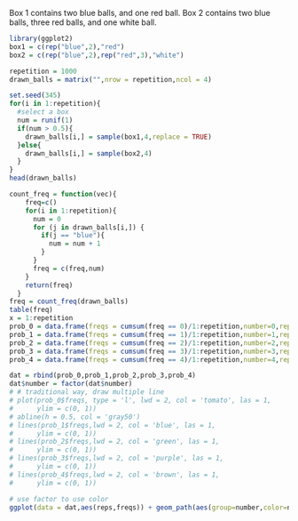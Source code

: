 Box 1 contains two blue balls, and one red ball. Box 2 contains two blue balls, three red balls, and one white ball.
```r
library(ggplot2)
box1 = c(rep("blue",2),"red")
box2 = c(rep("blue",2),rep("red",3),"white")

repetition = 1000
drawn_balls = matrix("",nrow = repetition,ncol = 4)

set.seed(345)
for(i in 1:repetition){
  #select a box
  num = runif(1)
  if(num > 0.5){
    drawn_balls[i,] = sample(box1,4,replace = TRUE)
  }else{
    drawn_balls[i,] = sample(box2,4)
  }
}
head(drawn_balls)

count_freq = function(vec){
    freq=c()
    for(i in 1:repetition){
      num = 0
      for (j in drawn_balls[i,]) {
        if(j == "blue"){
          num = num + 1
        }
      }
      freq = c(freq,num)
    }
    return(freq)
  }
freq = count_freq(drawn_balls)
table(freq)
x = 1:repetition
prob_0 = data.frame(freqs = cumsum(freq == 0)/1:repetition,number=0,reps=x)
prob_1 = data.frame(freqs = cumsum(freq == 1)/1:repetition,number=1,reps=x)
prob_2 = data.frame(freqs = cumsum(freq == 2)/1:repetition,number=2,reps=x)
prob_3 = data.frame(freqs = cumsum(freq == 3)/1:repetition,number=3,reps=x)
prob_4 = data.frame(freqs = cumsum(freq == 4)/1:repetition,number=4,reps=x)

dat = rbind(prob_0,prob_1,prob_2,prob_3,prob_4)
dat$number = factor(dat$number)
# # traditional way, draw multiple line
# plot(prob_0$freqs, type = 'l', lwd = 2, col = 'tomato', las = 1,
#      ylim = c(0, 1))
# abline(h = 0.5, col = 'gray50')
# lines(prob_1$freqs,lwd = 2, col = 'blue', las = 1,
#      ylim = c(0, 1))
# lines(prob_2$freqs,lwd = 2, col = 'green', las = 1,
#      ylim = c(0, 1))
# lines(prob_3$freqs,lwd = 2, col = 'purple', las = 1,
#      ylim = c(0, 1))
# lines(prob_4$freqs,lwd = 2, col = 'brown', las = 1,
#      ylim = c(0, 1))

# use factor to use color 
ggplot(data = dat,aes(reps,freqs)) + geom_path(aes(group=number,color=number)) 
```

